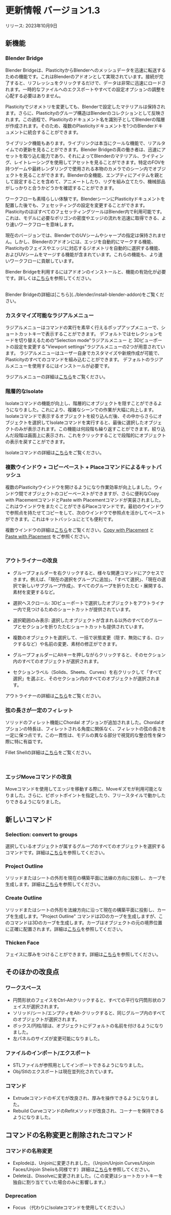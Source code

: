
# 更新情報 バージョン1.3

リリース: 2023年10月9日

## 新機能

### Blender Bridge

Blender Bridgeは、PlasticityからBlenderへのメッシュデータを迅速に転送するための機能です。これはBlenderのアドオンとして実現されています。接続が完了すると、リフレッシュをクリックするだけで、データは非常に迅速にロードされます。一時的なファイルへのエクスポートやすべての設定オプションの調整を心配する必要はありません。

Plasticityでジオメトリを変更しても、Blenderで設定したマテリアルは保持されます。さらに、Plasticityのグループ構造はBlenderのコレクションとして反映されます。この過程で、Plasticityのドキュメント名を識別子としてBlenderの階層が作成されます。そのため、複数のPlasticityドキュメントを1つのBlenderドキュメントに統合することができます。

ライブリンク機能もあります。ライブリンクは本当にクールな機能で、リアルタイムでの更新を見ることができます。Blender Bridgeの真の働き者は、迅速にアセットを取り込む能力であり、それによってBlenderのマテリアル、ライティング、レイトレーシングを使用してアセットを見ることができます。特定のFOVを持つゲームや最終レンダリングで使用される本物のカメラでのシーン内でオブジェクトを見ることができます。Blenderの全機能、エンプティにアイテムを親として設定することを含めて、アニメートしたり、リグを組み立てたり、機械部品がしっかりと合うかどうかを確認することができます。

ワークフローも素晴らしい体験です。BlenderシーンにPlasticityドキュメントを配置した後でも、フェセッティングの設定を変更することができます。PlasticityのほぼすべてのフェセッティングツールはBlender内で利用可能です。これは、モデルに必要なポリゴンの密度やエッジの流れを迅速に取得できる、より速いワークフローを意味します。

現在のバージョンでは、BlenderでのUVシームやシャープの指定は保持されません。しかし、Blenderのアドオンには、エッジを自動的にマークする機能、Plasticityのフェイスやエッジに対応するジオメトリを自動的に選択する機能、およびUVシームをマージする機能が含まれています。これらの機能も、より速いワークフローに貢献しています。

Blender Bridgeを利用するにはアドオンのインストールと、機能の有効化が必要です。詳しくは[こちら](../blender/install-blender-addon.en.mdx)を参照してください。

<br/>
Blender Bridgeの詳細は[こちら](../blender/install-blender-addon)をご覧ください。

### カスタマイズ可能なラジアルメニュー

ラジアルメニューはコマンドの実行を素早く行えるポップアップメニューで、ショートカットキーで表示することができます。
デフォルトではセレクションモードを切り替えるための"Selection mode"ラジアルメニュー と 3Dビューポートの設定を変更する"Viewport settings"ラジアルメニューの2つが用意されています。
ラジアルメニューはユーザー自身でカスタマイズや新規作成が可能で、Plasticityのすべてのコマンドを組み込むことができます。
デフォルトのラジアルメニューを使用するにはインストールが必要です。

ラジアルメニューの詳細は[こちら](../plasticity-essentials/radial-menu)をご覧ください。
<br/>
<VideoPlayer fileName="v1_3_new_radial-menu"/>

### 階層的なIsolate

Isolateコマンドの機能が向上し、階層的にオブジェクトを隠すことができるようになりました。これにより、複雑なシーンでの作業が大幅に向上します。Isolateコマンドで表示するオブジェクトを絞り込んだ後、その中からさらにオブジェクトを選択してIsolateコマンドを実行すると、最後に選択したオブジェクトのみが表示されます。この機能は何段階も繰り返すことができます。絞り込んだ段階は画面上に表示され、これをクリックすることで段階的にオブジェクトの表示を戻すことができます。

Isolateコマンドの詳細は[こちら](../plasticity-essentials/focus-and-isolate-objects#isolate-objects)をご覧ください。
<br/>
<VideoPlayer fileName="isolate"/>

### 複数ウインドウ + コピーペースト + Placeコマンドによるキットバッシュ

複数のPlasticityウインドウを開けるようになり作業効率が向上しました。ウィンドウ間でオブジェクトのコピーペーストができますが、さらに便利なCopy with PlacementコマンドとPaste with Placementコマンドが実装されました。これはウインドウをまたぐことができるPlaceコマンドです。最初のウインドウで参照点を持たせてコピーをして、次のウインドウで参照点を活かしてペーストができます。これはキットバッシュにとても便利です。

複数ウインドウの詳細は[こちら](../plasticity-essentials/file-menu)をご覧ください。[Copy with Placement](../common/copy-with-placement) と [Paste with Placement](../common/paste-with-placement) をご参照ください。

<br/>
<VideoPlayer fileName="v1_3_new_window_copy_paste_place"/>

### アウトライナーの改良

- グループフォルダーを右クリックすると、様々な関連コマンドにアクセスできます。例えば、「現在の選択をグループに追加」、「すべて選択」、「現在の選択で新しいサブグループ作成」、すべてのグループを折りたたむ・展開する、素材を変更するなど。

- 選択へスクロール: 3Dビューポートで選択したオブジェクトをアウトライナー内で見つけるためのショートカットが提供されています。

- 選択範囲のみ表示: 選択したオブジェクトが含まれる以外のすべてのグループとセクションを折りたたむショートカットも提供されています。

- 複数のオブジェクトを選択して、一括で状態変更（隠す、無効にする、ロックするなど）や名前の変更、素材の修正ができます。

- グループフォルダーにAltキーを押しながらクリックすると、そのセクション内のすべてのオブジェクトが選択されます。

- セクションラベル（Solids、Sheets、Curves）を右クリックして「すべて選択」を選ぶと、そのセクション内のすべてのオブジェクトが選択されます。

アウトライナーの詳細は[こちら](../plasticity-essentials/outliner)をご覧ください。

### 弦の長さが一定のフィレット

ソリッドのフィレット機能にChordal オプションが追加されました。Chordalオプションの特長は、フィレットされる角度に関係なく、フィレットの弦の長さを一定に保つ点です。この一貫性は、モデルの異なる部分で視覚的な整合性を保つ際に特に有益です。

Fillet Shellの詳細は[こちら](../solid/fillet-shell#fillet-options)をご覧ください。

<br/>
<VideoPlayer fileName="fillet-shell-shape"/>

### エッジMoveコマンドの改良

Moveコマンドを使用してエッジを移動する際に、Moveギズモが利用可能となりました。さらに、ピボットポイントを指定したり、フリースタイルで動かしたりできるようになりました。


## 新しいコマンド

### Selection: convert to groups

選択しているオブジェクトが属するグループのすべてのオブジェクトを選択するコマンドです。詳細は[こちら](../plasticity-essentials/selecting-objects#select-from-the-currently-selected-objects)を参照してください。

### Project Outline

ソリッドまたはシートの外形を現在の構築平面に法線の方向に投影し、カーブを生成します。詳細は[こちら](../sketch/project-outline)を参照してください。

### Create Outline

ソリッドまたはシートの外形を法線方向に沿って現在の構築平面に投影し、カーブを生成します。"Project Outline" コマンドは2Dのカーブを生成しますが、このコマンドは3Dのカーブを生成します。カーブはオブジェクトの元の境界位置に正確に配置されます。詳細は[こちら](../sketch/create-outline)を参照してください。

### Thicken Face

フェイスに厚みをつけることができます。詳細は[こちら](../solid/thicken-face)を参照してください。

## そのほかの改良点

### ワークスペース
- 円筒形状のフェイスをCtrl-Altクリックすると、すべての平行な円筒形状のフェイスが選択されます。
- ソリッド/シート/エンプティをAlt-クリックすると、同じグループ内のすべてのオブジェクトが選択されます。
- ボックス/円柱/球は、オブジェクトにデフォルトの名前を付けるようになりました。
- 左パネルのサイズが変更可能になりました。

### ファイルのインポート/エクスポート

- STLファイルが参照用としてインポートできるようになりました。
- Obj/Stlのエクスポートは現在並列化されています。

### コマンド

- Extrudeコマンドのギズモが改良され、厚みを操作できるようになりました。
- Rebuild CurveコマンドのRefitメソッドが改良され、コーナーを保持できるようになりました。

## コマンドの名称変更と削除されたコマンド

### コマンドの名称変更
- Explodeは、Unjoinに変更されました。（Unjoin/Unjoin Curves/Unjoin Faces/Unjoin Sheiisも同様です）詳細は[こちら](../solid/unjoin)を参照してください。
- Deleteは、Dissolveに変更されました。（この変更はショートカットキーを独自に割り当てていた場合のみに影響します。）

### Deprecation
- Focus （代わりにIsolateコマンドを使用してください。）